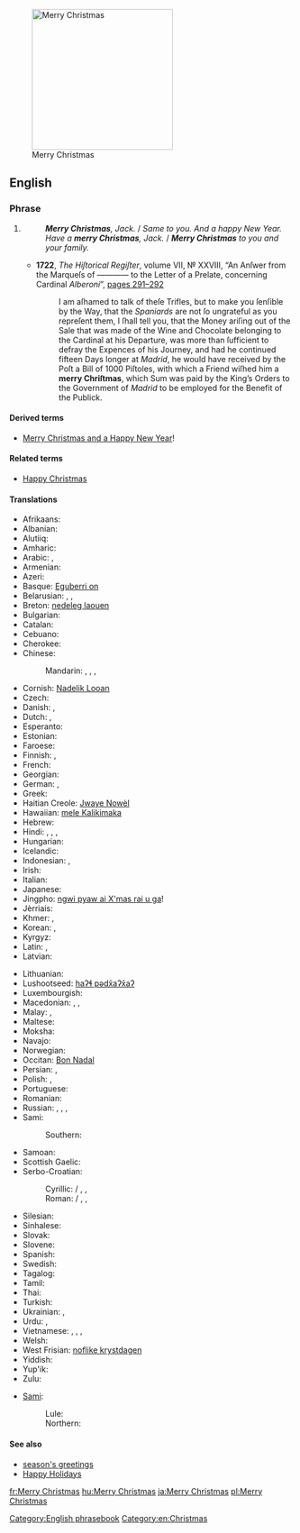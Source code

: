 [[File:Merry Christmas.JPG|thumb|250px|upright|Merry Christmas]]
==English==

===Phrase===
{{en-phrase|[[merry]] [[Christmas]]!}}

# {{non-gloss definition|Used to express good wishes on or before [[Christmas]] [[Christmas Day|Day]].}}
#: '''''Merry Christmas''', Jack.'' / ''Same to you. And a happy New Year.''
#: ''Have a '''merry Christmas''', Jack.'' / '''''Merry Christmas''' to you and your family.''
#* '''1722''', ''The Hiſtorical Regiſter'', volume VII, № XXVIII, “An Anſwer from the Marqueſs of ———— to the Letter of a Prelate, concerning Cardinal ''Alberoni''”, <span class="plainlinks">[http://books.google.co.uk/books?id=CNsRAAAAYAAJ&pg=PA291&dq=%22Merry+Christmas%22&hl=en&sa=X&ei=nwT5TumdHs6-8gPJ2uHKAQ&ved=0CEgQ6AEwAzgK#v=onepage&q=%22Merry%20Christmas%22&f=false pages 291–292]</span>
#*: I am aſhamed to talk of theſe Trifles, but to make you ſenſible by the Way, that the ''Spaniards'' are not ſo ungrateful as you repreſent them, I ſhall tell you, that the Money ariſing out of the Sale that was made of the Wine and Chocolate belonging to the Cardinal at his Departure, was more than ſufficient to defray the Expences of his Journey, and had he continued fifteen Days longer at ''Madrid'', he would have received by the Poſt a Bill of 1000 Piſtoles, with which a Friend wiſhed him a '''merry Chriſtmas''', which Sum was paid by the King’s Orders to<!-- page break in source --> the Government of ''Madrid'' to be employed for the Benefit of the Publick.

====Derived terms====
* [[Merry Christmas and a Happy New Year]]!

====Related terms====
* [[Happy Christmas]] {{qualifier|UK|Commonwealth except Canada}}

====Translations====
{{trans-top|good wishes at Christmas time}}
* Afrikaans: {{t-|af|geseënde kerfees}}
* Albanian: {{t-|sq|gëzuar Krishtlindja}}
* Alutiiq: {{tø|ems|Nunaniqsaakici Aʀusistuami}}
* Amharic: {{t-|am|መልካም ገና|tr=melkim gena|sc=Ethi}}
* Arabic: {{t-|ar|عيد ميلاد مجيد|tr=ʿīd mīlād majīd}}, {{t-|ar|ميلاد مجيد|tr=mīlād majīd}}
* Armenian: {{t-|hy|շնորհավոր Սուրբ Ծնունդ|tr=šnorhavor Surb Çnund}}
* Azeri: {{t-|az|tezze iliniz yahsi olsun}}
* Basque: [[Eguberri on]]
* Belarusian: {{t-|be|з Калядамі|tr=z Kaljadámi}}, {{t-|be|з Нараджэннем|tr=z Naradžénnem|sc=Cyrl}}, {{t-|be|з Нараджэннем Хрыстовым|tr=z Naradžénnem Xrystóvym|sc=Cyrl}}
* Breton: [[nedeleg laouen]]
* Bulgarian: {{t-|bg|Весела Коледа|tr=Vesela Koleda}}
* Catalan: {{t-|ca|bon Nadal}}
* Cebuano: {{tø|ceb|malipayong pasko}}
* Cherokee: {{t-|chr|ᎤᏬᏢᏗ ᏓᏂᏍᏓᏲᎯᎲ|tr=uwotlvdi danisdayohihv|sc=Cher}}
* Chinese:
*: Mandarin: {{t-|cmn|聖誕快樂|sc=Hani}}, {{t|cmn|圣诞快乐|tr=Shèngdàn kuàilè|sc=Hani}}, {{t|cmn|聖誕節快樂|sc=Hani}}, {{t|cmn|圣诞节快乐|tr=Shèngdànjié kuàilè|sc=Hani}}
* Cornish: [[Nadelik Looan]]
* Czech: {{t-|cs|Veselé Vánoce}}
* Danish: {{t-|da|glædelig jul}}, {{t+|da|god jul}}
* Dutch: {{t-|nl|vrolijk kerstfeest}}, {{t-|nl|prettig kerstfeest}}
* Esperanto: {{t-|eo|ĝojan Kristnaskon}}
* Estonian: {{t-|et|häid jõule}}
* Faroese: {{t-|fo|gleðilig jól}}
* Finnish: {{t-|fi|hyvää joulua}}, {{t-|fi|hauskaa joulua}}
* French: {{t+|fr|joyeux Noël}}
* Georgian: {{t+|ka|შობას გილოცავთ|tr=šobas giloc'avt'|sc=Geor}}
* German: {{t+|de|frohe Weihnachten}}, {{t-|de|fröhliche Weihnachten}}
* Greek: {{t-|el|Καλά Χριστούγεννα|tr=Kalá Christoúgenna}}
* Haitian Creole: [[Jwaye Nowèl]]
* Hawaiian: [[mele Kalikimaka]]
* Hebrew: {{t-|he|חג מולד שמח|tr=khag molad sameakh}}
* Hindi: {{t-|hi|शुभ बड़ा दिन|tr=śubh baṛā din}}, {{t-|hi|शुभ क्रिस्मस|tr=śubh krismas}}, {{t-|hi|मेरी क्रिसमस|tr=merī krismas|sc=Deva}}, {{t-|hi|क्रिसमस मुबारक|tr=krismas mubārak|sc=Deva}}
* Hungarian: {{t+|hu|boldog karácsonyt}}
* Icelandic: {{t+|is|gleðileg jól}}
* Indonesian: {{t-|id|selamat hari Natal}}, {{t-|id|selamat Natal}}
* Irish: {{t-|ga|Nollaig Shona}}
* Italian: {{t-|it|buon Natale}}
* Japanese: {{t+|ja|メリークリスマス|tr=Meri Kurisumasu}}
* Jingpho: [[ngwi pyaw ai X'mas rai u ga]]!
* Jèrriais: {{tø|roa-jer|bouan Noué|alt=un bouan Noué!}}
* Khmer: {{t-|km|រីករាយថ្ងៃបុណ្យណូអែល|tr=riik riey tngay bon noo'ael|sc=Khmr}}, {{t-|km|បុណ្យ​ណូអែល|tr=bon noo'ael|sc=Khmr}}
* Korean: {{t-|ko|즐거운 성탄절|tr=jeulgeoun seongtanjeol|sc=Hang}}, {{t-|ko|메리 크리스마스|tr=meri keuriseumaseu|sc=Hang}}
* Kyrgyz: {{t-|ky|Жаратканнын туысымен|sc=Cyrl}}
* Latin: {{t-|la|felix dies Nativitatis}}, {{t-|la|Natale Hilare}}
* Latvian: {{t-|lv|priecīgus Ziemassvētkus}}
{{trans-mid}}
* Lithuanian: {{t-|lt|Linksmų Kalėdų}}
* Lushootseed: [[haʔɬ pədx̌aʔx̌aʔ]]
* Luxembourgish: {{t-|lb|froue Crëschtdag}}
* Macedonian: {{t-|mk|Среќен Божиќ|tr=Sréḱen Bóžiḱ|sc=Cyrl}}, {{t-|mk|Христос се роди|alt=Христос се роди!|tr=Hrístos se ródi!|sc=Cyrl}} {{qualifier|greeting}}, {{t-|mk|Навистина се роди|alt=Навистина се роди!|tr=Navístina se ródi!|sc=Cyrl}} {{qualifier|reply}}
* Malay: {{t-|ms|selamat hari Natal}}, {{t-|ms|selamat Natal}}
* Maltese: {{t-|mt|il-Milied it-Tajjeb}}
* Moksha: {{tø|mdf|Роштува мархта}}
* Navajo: {{tø|nv|Yáʼátʼééh Késhmish}}
* Norwegian: {{t+|no|god jul}}
* Occitan: [[Bon Nadal]]
* Persian: {{t-|fa|میلاد مسیح مبارک باد|tr=milâd-e masih mobârak bâd}}, {{t-|fa|کریسمس مبارک|tr=kerismas mobârak|sc=fa-Arab}}
* Polish: {{t+|pl|Wesołych Świąt}}, {{t-|pl|Wesołych Świąt Bożego Narodzenia}}
* Portuguese: {{t+|pt|Feliz Natal}}
* Romanian: {{t-|ro|Crăciun fericit}}
* Russian: {{t-|ru|с Рождеством|tr=s Roždestvóm}}, {{t-|ru|с Рождеством Христовым|tr=s Roždestvóm Xristóvym}}, {{t-|ru|Весёлого Рождества|tr=Vesjólovo Roždestvá|sc=Cyrl}}, {{t-|ru|Счастливого Рождества|tr=Sčastlívovo Roždestvá|sc=Cyrl}}
* Sami:
*: Southern: {{tø|sma|buerie jåvle}}
* Samoan: {{t-|sm|Manuia le Kerisimasi}}
* Scottish Gaelic: {{t-|gd|Nollaig Chridheil}}
* Serbo-Croatian:
*: Cyrillic: {{t-|sh|Срећан Божић}} / {{t-|sh|Сретан Божић}}, {{t-|sh|Христос се роди}}, {{t-|sh|Ваистину се роди}}
*: Roman: {{t-|sh|Srećan Božić}} / {{t-|sh|Sretan Božić}}, {{t-|sh|Hristos se rodi}}, {{t-|sh|Vaistinu se rodi}}
* Silesian: {{tø|szl|Radosnych Godōw}}
* Sinhalese: {{t-|si|සුභ නත්තලක්|tr=subha natthalak|sc=Sinh}}
* Slovak: {{t-|sk|Veselé Vianoce}}
* Slovene: {{t-|sl|Vesel božič}}
* Spanish: {{t+|es|feliz Navidad}}
* Swedish: {{t+|sv|god jul}}
* Tagalog: {{t-|tl|maligayang pasko}}
* Tamil: {{t-|ta|கிறிஸ்துமஸ் நல்வாழ்த்துக்கள்|tr=kiṟistumas nalvāḻttukkaḷ|sc=Taml}}
* Thai: {{t-|th|สุขสันต์วันคริสต์มาส|tr=sòoksăn wan krítmâat}}
* Turkish: {{t-|tr|mutlu Noeller}}
* Ukrainian: {{t-|uk|з Різдвом|tr=z Rizdvóm}}, {{t-|uk|з Різдвом Христовим|tr=z Rizdvóm Xrystóvym}}
* Urdu: {{t-|ur|کرسمس مبارک|tr=krismas mubārak|sc=ur-Arab}}, {{t-|ur|میری کرسمس|tr=merī krismas|sc=ur-Arab}}
* Vietnamese: {{t-|vi|chúc mừng Giáng sinh}}, {{t-|vi|chúc mừng Nô-en}}, {{t-|vi|chức mừng Giáng sinh}}, {{t-|vi|chức mừng Nô-en}}
* Welsh: {{t-|cy|Nadolig Llawen}}
* West Frisian: [[noflike krystdagen]]
* Yiddish: {{t-|yi|פֿרײלעכע ניטל|tr=freylekhe nitl|sc=Hebr}}
* Yup'ik: {{tø|esu|Alussistuaqegtaarmek piamken}}
* Zulu: {{t-|zu|uKhisimusi oMuhle}}
{{trans-bottom}}

{{checktrans-top}}
* [[Sami]]:
*: Lule: {{tø|smj|buorre javla}}
*: Northern: {{tø|se|buorre juovla}}
{{trans-mid}}
{{trans-bottom}}

====See also====
* [[season's greetings]]
* [[Happy Holidays]]

[[Category:English phrasebook]]
[[Category:en:Christmas]]

[[fr:Merry Christmas]]
[[hu:Merry Christmas]]
[[ja:Merry Christmas]]
[[pl:Merry Christmas]]